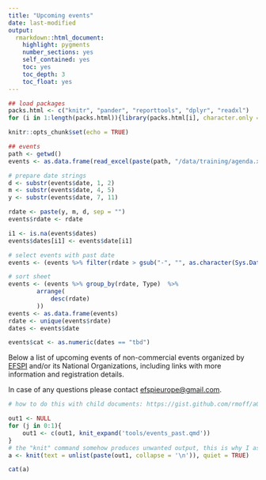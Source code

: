 ```yaml
---
title: "Upcoming events"
date: last-modified
output: 
  rmarkdown::html_document:
    highlight: pygments
    number_sections: yes
    self_contained: yes
    toc: yes
    toc_depth: 3
    toc_float: yes
---
```


```r
## load packages
packs.html <- c("knitr", "pander", "reporttools", "dplyr", "readxl")
for (i in 1:length(packs.html)){library(packs.html[i], character.only = TRUE)}

knitr::opts_chunk$set(echo = TRUE)

## events
path <- getwd()
events <- as.data.frame(read_excel(paste(path, "/data/training/agenda.xlsx", sep = ""), col_types = NULL))

# prepare date strings
d <- substr(events$date, 1, 2)
m <- substr(events$date, 4, 5)
y <- substr(events$date, 7, 11)

rdate <- paste(y, m, d, sep = "")
events$rdate <- rdate

i1 <- is.na(events$dates)
events$dates[i1] <- events$date[i1]

# select events with past date
events <- (events %>% filter(rdate > gsub("-", "", as.character(Sys.Date()))))

# sort sheet
events <- (events %>% group_by(rdate, Type)  %>% 
        arrange(
            desc(rdate)
        ))
events <- as.data.frame(events)
rdate <- unique(events$rdate)
dates <- events$date

events$cat <- as.numeric(dates == "tbd")
```

Below a list of upcoming events of non-commercial events organized by [EFSPI](http://www.efspi.org) and/or its National Organizations, including links with more information and registration details.

In case of any questions please contact [efspieurope@gmail.com](efspieurope@gmail.com).

```r
# how to do this with child documents: https://gist.github.com/rmoff/a043676a2f084b81a434

out1 <- NULL
for (j in 0:1){
    out1 <- c(out1, knit_expand('tools/events_past.qmd'))
}
# the "knit" command somehow produces unwanted output, this is why I assign its output to a and use a separate chunk to display a
a <- knit(text = unlist(paste(out1, collapse = '\n')), quiet = TRUE)
```

```r
cat(a)
```


